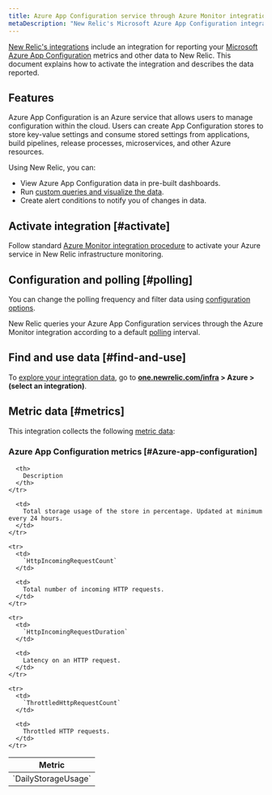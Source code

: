 ```yaml
---
title: Azure App Configuration service through Azure Monitor integration
metaDescription: "New Relic's Microsoft Azure App Configuration integration: what data it reports and how to enable it."
---
```


[New Relic's integrations](/docs/infrastructure/integrations-getting-started/getting-started/introduction-infrastructure-integrations) include an integration for reporting your [Microsoft Azure App Configuration](https://learn.microsoft.com/en-us/azure/azure-app-configuration/) metrics and other data to New Relic. This document explains how to activate the integration and describes the data reported.

## Features

Azure App Configuration is an Azure service that allows users to manage configuration within the cloud. Users can create App Configuration stores to store key-value settings and consume stored settings from applications, build pipelines, release processes, microservices, and other Azure resources.

Using New Relic, you can:

* View Azure App Configuration data in pre-built dashboards.
* Run [custom queries and visualize the data](/docs/infrastructure/integrations-getting-started/getting-started/use-integration-data-new-relic-insights).
* Create alert conditions to notify you of changes in data.

## Activate integration [#activate]

Follow standard [Azure Monitor integration procedure](/docs/infrastructure/microsoft-azure-integrations/azure-integrations-list/azure-monitor) to activate your Azure service in New Relic infrastructure monitoring.

## Configuration and polling [#polling]

You can change the polling frequency and filter data using [configuration options](/docs/infrastructure/microsoft-azure-integrations/azure-integrations-list/azure-monitor/#settings).

New Relic queries your Azure App Configuration services through the Azure Monitor integration according to a default [polling](/docs/infrastructure/microsoft-azure-integrations/azure-integrations-list/azure-monitor/#settings) interval.

## Find and use data [#find-and-use]

To [explore your integration data](/docs/infrastructure/integrations/find-use-infrastructure-integration-data), go to **[one.newrelic.com/infra](https://one.newrelic.com/infra) > Azure > (select an integration)**.

## Metric data [#metrics]

This integration collects the following [metric data](/docs/infrastructure/integrations-getting-started/getting-started/understand-integration-data-data-types#metric):

### Azure App Configuration metrics [#Azure-app-configuration]

<table>
  <thead>
    <tr>
      <th style={{ width: "300px" }}>
        Metric
      </th>

      <th>
        Description
      </th>
    </tr>
  </thead>

  <tbody>
    <tr>
      <td>
        `DailyStorageUsage`
      </td>

      <td>
        Total storage usage of the store in percentage. Updated at minimum every 24 hours.
      </td>
    </tr>

    <tr>
      <td>
        `HttpIncomingRequestCount`
      </td>

      <td>
        Total number of incoming HTTP requests.
      </td>
    </tr>

    <tr>
      <td>
        `HttpIncomingRequestDuration`
      </td>

      <td>
        Latency on an HTTP request.
      </td>
    </tr>

    <tr>
      <td>
        `ThrottledHttpRequestCount`
      </td>

      <td>
        Throttled HTTP requests.
      </td>
    </tr>

   </tbody>
</table>

